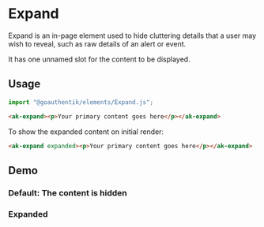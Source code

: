 

<Meta of={ExpandStories} />

# Expand

Expand is an in-page element used to hide cluttering details that a user may wish to reveal, such as raw
details of an alert or event.

It has one unnamed slot for the content to be displayed.

## Usage

```Typescript
import "@goauthentik/elements/Expand.js";
```

```html
<ak-expand><p>Your primary content goes here</p></ak-expand>
```

To show the expanded content on initial render:

```html
<ak-expand expanded><p>Your primary content goes here</p></ak-expand>
```

## Demo

### Default: The content is hidden

<Story of={ExpandStories.DefaultStory} />

### Expanded

<Story of={ExpandStories.Expanded} />
